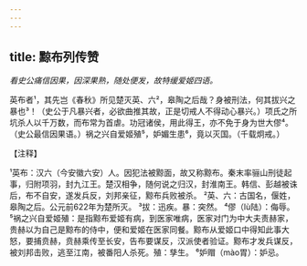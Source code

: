 ```yaml
---
---
---
```

title: 黥布列传赞
---



*看史公痛信因果，因深果熟，随处便发，故特缓爱姬四语。*

英布者¹，其先岂《春秋》所见楚灭英、六²，皋陶之后哉？身被刑法，何其拔兴之暴也³！（史公于凡暴兴者，必欲曲推其故，正是切戒人不得动心暴兴。）项氏之所坑杀人以千万数，而布常为首虐。功冠诸侯，用此得王，亦不免于身为世大僇⁴。（史公最信因果语。）祸之兴自爱姬殖⁵，妒媚生患⁶，竟以灭国。（千载炯戒。）

【注释】

¹英布：汉六（今安徽六安）人。因犯法被黥面，故又称黥布。秦末率骊山刑徒起事，归附项羽，封九江王。楚汉相争，随何说之归汉，封淮南王。韩信、彭越被诛后，布不自安，遂发兵反，刘邦亲征，黥布兵败被杀。
²英、六：古国名，偃姓，皋陶之后。公元前622年为楚所灭。
³拔：迅疾。暴：突然。
⁴僇（lù陆）：侮辱。
⁵祸之兴自爱姬殖：是指黥布爱姬有病，到医家唯病，医家对门为中大夫责赫家，贵赫以为自己是黥布的侍中，便和爱姬在医家同餐。黥布从爱姬口中得知此事大怒，要捕贲赫，贲赫乘传至长安，告布要谋反，汉派使者验证。黥布才发兵谋反，被刘邦击败，逃至江南，被番阳人杀死。殖：孳生。
⁶妒赗（mào胃）：妒忌。
